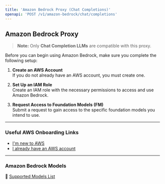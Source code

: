 ```yaml
---
title: 'Amazon Bedrock Proxy (Chat Completions)'
openapi: 'POST /v1/amazon-bedrock/chat/completions'
---
```


## Amazon Bedrock Proxy

> **Note:** Only **Chat Completion LLMs** are compatible with this proxy.

Before you can begin using Amazon Bedrock, make sure you complete the following setup:

1. **Create an AWS Account**  
   If you do not already have an AWS account, you must create one.

2. **Set Up an IAM Role**  
   Create an IAM role with the necessary permissions to access and use Amazon Bedrock.

3. **Request Access to Foundation Models (FM)**  
   Submit a request to gain access to the specific foundation models you intend to use.

---

### Useful AWS Onboarding Links

- [I'm new to AWS](https://docs.aws.amazon.com/bedrock/latest/userguide/getting-started.html#new-to-aws)  
- [I already have an AWS account](https://docs.aws.amazon.com/bedrock/latest/userguide/getting-started.html#getting-started-bedrock-role)

---

### Amazon Bedrock Models  
🔗 [Supported Models List](https://docs.aws.amazon.com/bedrock/latest/userguide/models-supported.html)

